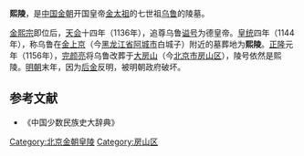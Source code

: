 {{文物保护单位
| 级别 = 全国
| 图片 = 
| 名称 = [[北京金代皇陵|金陵]]<br />熙陵
| 编号 = 6-221
| 分类 = 古墓葬
| 时代 = [[金朝|金]]
| 所在 = {{CHN}}[[北京市|北京市]][[房山区|房山区]]
| 登录 = 2006年
| Cat = 北京全国重点文物保护单位
}}
'''熙陵'''，是[[中国|中国]][[金朝|金朝]]开国皇帝[[金太祖|金太祖]]的七世祖[[乌鲁|乌鲁]]的陵墓。

[[金熙宗|金熙宗]]即位后，[[天会_(金朝)|天会]]十四年（1136年），追尊乌鲁[[谥号|谥号]]为德皇帝。[[皇统|皇统]]四年（1144年），称乌鲁在[[金上京|金上京]]（今[[黑龙江省|黑龙江省]][[阿城市|阿城市]]白城子）附近的墓葬地为'''熙陵'''。[[正隆|正隆]]元年（1156年），[[完颜亮|完颜亮]]将乌鲁改葬于[[大房山|大房山]]（今[[北京市|北京市]][[房山区|房山区]]），陵号依然是熙陵。[[明朝|明朝]]末年，因为[[后金|后金]]反明，被明朝政府破坏。

== 参考文献 ==
* 《中国少数民族史大辞典》
[[Category:北京金朝皇陵|Category:北京金朝皇陵]]
[[Category:房山区|Category:房山区]]